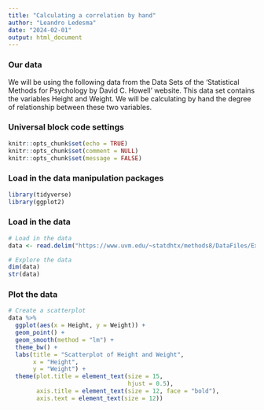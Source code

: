 ```yaml
---
title: "Calculating a correlation by hand"
author: "Leandro Ledesma"
date: "2024-02-01"
output: html_document
---
```

### Our data

We will be using the following data from the Data Sets of the 'Statistical Methods for Psychology by David C. Howell' website. This data set contains the variables Height and Weight. We will be calculating by hand the degree of relationship between these two variables.

### Universal block code settings

```r
knitr::opts_chunk$set(echo = TRUE)
knitr::opts_chunk$set(comment = NULL)
knitr::opts_chunk$set(message = FALSE)
```

### Load in the data manipulation packages

```r
library(tidyverse)
library(ggplot2)

```

### Load in the data

```r
# Load in the data
data <- read.delim("https://www.uvm.edu/~statdhtx/methods8/DataFiles/Ex9-31.dat")

# Explore the data
dim(data)
str(data)

```

### Plot the data


```r
# Create a scatterplot
data %>%
  ggplot(aes(x = Height, y = Weight)) +
  geom_point() +
  geom_smooth(method = "lm") +
  theme_bw() +
  labs(title = "Scatterplot of Height and Weight",
       x = "Height",
       y = "Weight") +
  theme(plot.title = element_text(size = 15,
                                  hjust = 0.5),
        axis.title = element_text(size = 12, face = "bold"),
        axis.text = element_text(size = 12))


```

